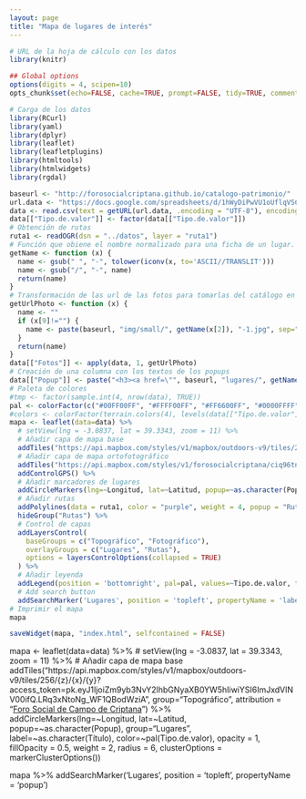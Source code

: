 ```yaml
---
layout: page
title: "Mapa de lugares de interés"
---
```


```r
# URL de la hoja de cálculo con los datos
library(knitr)

## Global options
options(digits = 4, scipen=10)
opts_chunk$set(echo=FALSE, cache=TRUE, prompt=FALSE, tidy=TRUE, comment=NA, message=FALSE, warning=FALSE)
```

```r
# Carga de los datos
library(RCurl)
library(yaml)
library(dplyr)
library(leaflet)
library(leafletplugins)
library(htmltools)
library(htmlwidgets)
library(rgdal)

baseurl <- "http://forosocialcriptana.github.io/catalogo-patrimonio/"
url.data <- "https://docs.google.com/spreadsheets/d/1hWyDiPwVU1oUflqVSC6iSveP-NigMpZhh9e7RKXZpJk/pub?output=csv"
data <- read.csv(text = getURL(url.data, .encoding = "UTF-8"), encoding = "UTF-8", header = T, stringsAsFactors = F)
data[["Tipo.de.valor"]] <- factor(data[["Tipo.de.valor"]])
# Obtención de rutas
ruta1 <- readOGR(dsn = "../datos", layer = "ruta1")
# Función que obiene el nombre normalizado para una ficha de un lugar. 
getName <- function (x) {
  name <- gsub(" ", "-", tolower(iconv(x, to='ASCII//TRANSLIT')))
  name <- gsub("/", "-", name)
  return(name)
}
# Transformación de las url de las fotos para tomarlas del catálogo en github
getUrlPhoto <- function (x) {
  name <- ""
  if (x[9]!="") {
    name <- paste(baseurl, "img/small/", getName(x[2]), "-1.jpg", sep="")
  }
  return(name)
}
data[["Fotos"]] <- apply(data, 1, getUrlPhoto)
# Creación de una columna con los textos de los popups
data[["Popup"]] <- paste("<h3><a href=\"", baseurl, "lugares/", getName(data[["Título"]]), "/index.html\">", data[["Título"]], "</a></h3>\n\n<img src=\"", data[["Fotos"]], "\">\n\n<p>", data[["Descripción.breve"]], "</p>", sep="")
# Paleta de colores
#tmp <- factor(sample.int(4, nrow(data), TRUE))
pal <- colorFactor(c("#00FF00FF", "#FFFF00FF", "#FF6600FF", "#0000FFFF"), data[["Tipo.de.valor"]])
#colors <- colorFactor(terrain.colors(4), levels(data[["Tipo.de.valor"]]))
mapa <- leaflet(data=data) %>%
  # setView(lng = -3.0837, lat = 39.3343, zoom = 11) %>%
  # Añadir capa de mapa base
  addTiles("https://api.mapbox.com/styles/v1/mapbox/outdoors-v9/tiles/256/{z}/{x}/{y}?access_token=pk.eyJ1IjoiZm9yb3NvY2lhbGNyaXB0YW5hIiwiYSI6ImJxdVlNV00ifQ.LRq3xNtoNg_WF1QBodWziA", group="Topográfico", attribution = "<a href=\"http://forosocialcriptana.com\">Foro Social de Campo de Criptana</a>") %>%  
  # Añadir capa de mapa ortofotográfico
  addTiles("https://api.mapbox.com/styles/v1/forosocialcriptana/ciq96tnhl007zerm4k9idudqz/tiles/256/{z}/{x}/{y}?access_token=pk.eyJ1IjoiZm9yb3NvY2lhbGNyaXB0YW5hIiwiYSI6ImJxdVlNV00ifQ.LRq3xNtoNg_WF1QBodWziA", group="Fotográfico", attribution = "<a href=\"http://forosocialcriptana.com\">Foro Social de Campo de Criptana</a>") %>%  
  addControlGPS() %>%
  # Añadir marcadores de lugares
  addCircleMarkers(lng=~Longitud, lat=~Latitud, popup=~as.character(Popup), group="Lugares", label=~as.character(Título), color=~pal(Tipo.de.valor), opacity = 1, fillOpacity = 0.5, weight = 2, radius = 6) %>%
  # Añadir rutas
  addPolylines(data = ruta1, color = "purple", weight = 4, popup = "Ruta del Arroyo San Marcos", group="Rutas") %>%
  hideGroup("Rutas") %>%
  # Control de capas
  addLayersControl(
    baseGroups = c("Topográfico", "Fotográfico"),
    overlayGroups = c("Lugares", "Rutas"),
    options = layersControlOptions(collapsed = TRUE) 
  ) %>%
  # Añadir leyenda
  addLegend(position = 'bottomright', pal=pal, values=~Tipo.de.valor, title="Tipo", opacity = 0.6) %>%
  # Add search button
  addSearchMarker('Lugares', position = 'topleft', propertyName = 'label')
# Imprimir el mapa
mapa

saveWidget(mapa, "index.html", selfcontained = FALSE)
```



mapa <- leaflet(data=data) %>%
  # setView(lng = -3.0837, lat = 39.3343, zoom = 11) %>%
  # Añadir capa de mapa base
  addTiles("https://api.mapbox.com/styles/v1/mapbox/outdoors-v9/tiles/256/{z}/{x}/{y}?access_token=pk.eyJ1IjoiZm9yb3NvY2lhbGNyaXB0YW5hIiwiYSI6ImJxdVlNV00ifQ.LRq3xNtoNg_WF1QBodWziA", group="Topográfico", attribution = "<a href=\"http://forosocialcriptana.com\">Foro Social de Campo de Criptana</a>") %>%
  addCircleMarkers(lng=~Longitud, lat=~Latitud, popup=~as.character(Popup), group="Lugares", label=~as.character(Título), color=~pal(Tipo.de.valor), opacity = 1, fillOpacity = 0.5, weight = 2, radius = 6, clusterOptions = markerClusterOptions())

mapa %>% addSearchMarker('Lugares', position = 'topleft', propertyName = 'popup')

